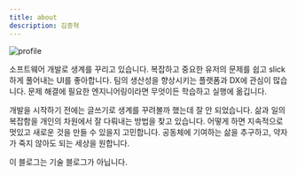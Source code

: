 ```yaml
---
title: about
description: 김종혁
---
```


![profile](../images/profile2.jpg)

소프트웨어 개발로 생계를 꾸리고 있습니다. 복잡하고 중요한 유저의 문제를 쉽고 slick하게
풀어내는 UI를 좋아합니다. 팀의 생산성을 향상시키는 플랫폼과 DX에 관심이 많습니다. 문제
해결에 필요한 엔지니어링이라면 무엇이든 학습하고 실행에 옮깁니다.

개발을 시작하기 전에는 글쓰기로 생계를 꾸려볼까 했는데 잘 안 되었습니다. 삶과 일의
복잡함을 개인의 차원에서 잘 다뤄내는 방법을 찾고 있습니다. 어떻게 하면 지속적으로 멋있고
새로운 것을 만들 수 있을지 고민합니다. 공동체에 기여하는 삶을 추구하고, 약자가 죽지 않아도
되는 세상을 원합니다.

이 블로그는 기술 블로그가 아닙니다.
